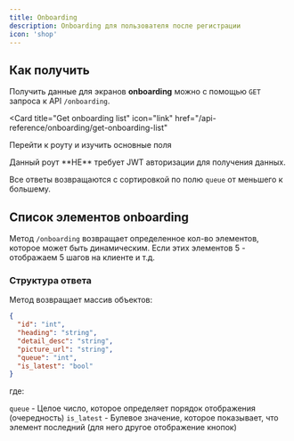 ```yaml
---
title: Onboarding
description: Onboarding для пользователя после регистрации
icon: 'shop'
---
```


## Как получить

Получить данные для экранов **onboarding** можно с помощью `GET` запроса к API `/onboarding`.

<Card
  title="Get onboarding list"
  icon="link"
  href="/api-reference/onboarding/get-onboarding-list"
>
  Перейти к роуту и изучить основные поля
</Card>

<Note>
  Данный роут **НЕ** требует JWT авторизации для получения данных.
  
  Все ответы возвращаются с сортировкой по полю `queue` от меньшего к большему.
</Note>

## Список элементов onboarding

Метод `/onboarding` возвращает определенное кол-во элементов, которое может быть динамическим.
Если этих элементов 5 - отображаем 5 шагов на клиенте и т.д.

### Структура ответа

Метод возвращает массив объектов:
```json
{
  "id": "int",
  "heading": "string",
  "detail_desc": "string",
  "picture_url": "string",
  "queue": "int",
  "is_latest": "bool"
}
```

где:

`queue` - Целое число, которое определяет порядок отображения (очередность)
`is_latest` - Булевое значение, которое показывает, что элемент последний (для него другое отображение кнопок)